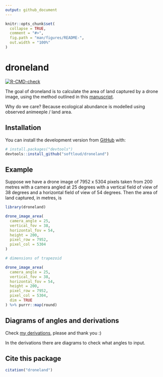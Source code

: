 ```yaml
---
output: github_document
---
```


<!-- README.md is generated from README.Rmd. Please edit that file -->

```r
knitr::opts_chunk$set(
  collapse = TRUE,
  comment = "#>",
  fig.path = "man/figures/README-",
  out.width = "100%"
)
```

# droneland

<!-- badges: start -->
[![R-CMD-check](https://github.com/softloud/droneland/workflows/R-CMD-check/badge.svg)](https://github.com/softloud/droneland/actions)
<!-- badges: end -->

The goal of droneland is to calculate the area of land captured by a drone image, using the method outlined in this [manuscript](https://www.tandfonline.com/doi/full/10.1080/01431161.2017.1280639).

Why do we care? Because ecological abundance is modelled using observed animeeple / land area. 

## Installation

You can install the development version from [GitHub](https://github.com/) with:

``` r
# install.packages("devtools")
devtools::install_github("softloud/droneland")
```

## Example

Suppose we have a drone image of 7952 x 5304 pixels taken from 200 metres with a camera angled at 25 degrees with a vertical field of view of 38 degrees and a horizontal field of view of 54 degrees. Then the area of land captured, in metres, is

```r
library(droneland)

drone_image_area(
  camera_angle = 25,
  vertical_fov = 38,
  horizontal_fov = 54,
  height = 200,
  pixel_row = 7952,
  pixel_col = 5304
)

# dimensions of trapezoid

drone_image_area(
  camera_angle = 25,
  vertical_fov = 38,
  horizontal_fov = 54,
  height = 200,
  pixel_row = 7952,
  pixel_col = 5304,
  dim = TRUE
) %>% purrr::map(round)


```


## Diagrams of angles and derivations

Check [my derivations](https://www.overleaf.com/read/twnpsndycrgw), please and thank you :) 

In the derivations there are diagrams to check what angles to input. 

## Cite this package

```r
citation("droneland")

```

